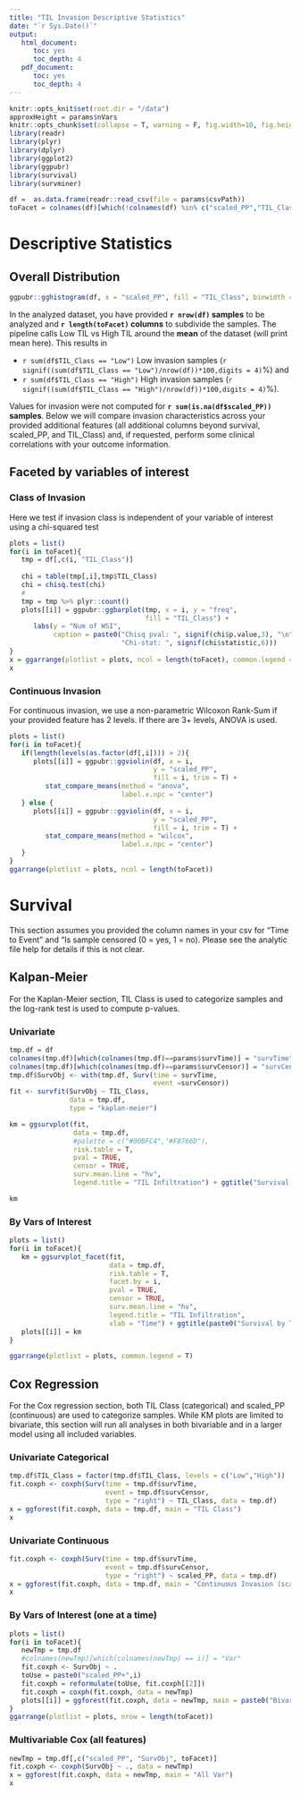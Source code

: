 ```yaml
---
title: "TIL Invasion Descriptive Statistics"
date: "`r Sys.Date()`"
output: 
   html_document:
      toc: yes
      toc_depth: 4
   pdf_document:
      toc: yes
      toc_depth: 4
---
```


```r
knitr::opts_knit$set(root.dir = "/data")
approxHeight = params$nVars
knitr::opts_chunk$set(collapse = T, warning = F, fig.width=10, fig.height=approxHeight, echo = F)
library(readr)
library(plyr)
library(dplyr)
library(ggplot2)
library(ggpubr)
library(survival)
library(survminer)
```

\newpage

```r
df =  as.data.frame(readr::read_csv(file = params$csvPath))
toFacet = colnames(df)[which(!colnames(df) %in% c("scaled_PP","TIL_Class",params$survCensor, params$survTime))]
```

# Descriptive Statistics

## Overall Distribution

```r
ggpubr::gghistogram(df, x = "scaled_PP", fill = "TIL_Class", binwidth = .1)
```

In the analyzed dataset, you have provided **`r nrow(df)` samples** to be analyzed and **`r length(toFacet)` columns** to subdivide the samples. The pipeline calls Low TIL vs High TIL around the **mean** of the dataset (will print mean here). This results in

* `r sum(df$TIL_Class == "Low")` Low invasion samples (`r signif((sum(df$TIL_Class == "Low")/nrow(df))*100,digits = 4)`%) and
* `r sum(df$TIL_Class == "High")` High invasion samples (`r signif((sum(df$TIL_Class == "High")/nrow(df))*100,digits = 4)`%). 

Values for invasion were not computed for **`r sum(is.na(df$scaled_PP))` samples**. Below we will compare invasion characteristics across your provided additional features (all additional columns beyond survival, scaled_PP, and TIL_Class) and, if requested, perform some clinical correlations with your outcome information. 

\newpage

## Faceted by variables of interest

### Class of Invasion

Here we test if invasion class is independent of your variable of interest using a chi-squared test

```r
plots = list()
for(i in toFacet){
   tmp = df[,c(i, "TIL_Class")]
   
   chi = table(tmp[,i],tmp$TIL_Class)
   chi = chisq.test(chi)
   # 
   tmp = tmp %>% plyr::count()
   plots[[i]] = ggpubr::ggbarplot(tmp, x = i, y = "freq",
                                  fill = "TIL_Class") +
      labs(y = "Num of WSI",
           caption = paste0("Chisq pval: ", signif(chi$p.value,3), "\n",
                            "Chi-stat: ", signif(chi$statistic,6)))
}
x = ggarrange(plotlist = plots, ncol = length(toFacet), common.legend = T)
x
```

### Continuous Invasion

For continuous invasion, we use a non-parametric Wilcoxon Rank-Sum if your provided feature has 2 levels. If there are 3+ levels, ANOVA is used.

```r
plots = list()
for(i in toFacet){
   if(length(levels(as.factor(df[,i]))) > 2){
      plots[[i]] = ggpubr::ggviolin(df, x = i,
                                    y = "scaled_PP",
                                    fill = i, trim = T) +
         stat_compare_means(method = "anova",
                            label.x.npc = "center")
   } else {
      plots[[i]] = ggpubr::ggviolin(df, x = i,
                                    y = "scaled_PP",
                                    fill = i, trim = T) +
         stat_compare_means(method = "wilcox",
                            label.x.npc = "center")
   }
}
ggarrange(plotlist = plots, ncol = length(toFacet))
```

\newpage

# Survival

This section assumes you provided the column names in your csv for "Time to Event" and "Is sample censored (0 = yes, 1 = no). Please see the analytic file help for details if this is not clear.

## Kalpan-Meier

For the Kaplan-Meier section, TIL Class is used to categorize samples and the log-rank test is used to compute p-values.

### Univariate

```r
tmp.df = df
colnames(tmp.df)[which(colnames(tmp.df)==params$survTime)] = "survTime"
colnames(tmp.df)[which(colnames(tmp.df)==params$survCensor)] = "survCensor"
tmp.df$SurvObj <- with(tmp.df, Surv(time = survTime,
                                    event =survCensor))
fit <- survfit(SurvObj ~ TIL_Class,
               data = tmp.df,
               type = "kaplan-meier")

km = ggsurvplot(fit,
                data = tmp.df,
                #palette = c("#00BFC4","#F8766D"),
                risk.table = T,
                pval = TRUE,
                censor = TRUE,
                surv.mean.line = "hv",
                legend.title = "TIL Infiltration") + ggtitle("Survival by TIL Class")

km
```

\newpage

### By Vars of Interest

```r
plots = list()
for(i in toFacet){
   km = ggsurvplot_facet(fit,
                         data = tmp.df,
                         risk.table = T,
                         facet.by = i,
                         pval = TRUE,
                         censor = TRUE,
                         surv.mean.line = "hv",
                         legend.title = "TIL Infiltration",
                         xlab = "Time") + ggtitle(paste0("Survival by TIL Class + ", i))
   plots[[i]] = km
}

ggarrange(plotlist = plots, common.legend = T)
```

\newpage

## Cox Regression

For the Cox regression section, both TIL Class (categorical) and scaled_PP (continuous) are used to categorize samples. While KM plots are limited to bivariate, this section will run all analyses in both bivariable and in a larger model using all included variables.

### Univariate Categorical

```r
tmp.df$TIL_Class = factor(tmp.df$TIL_Class, levels = c("Low","High"))
fit.coxph <- coxph(Surv(time = tmp.df$survTime,
                        event = tmp.df$survCensor,
                        type = "right") ~ TIL_Class, data = tmp.df)
x = ggforest(fit.coxph, data = tmp.df, main = "TIL Class")
x
```

### Univariate Continuous

```r
fit.coxph <- coxph(Surv(time = tmp.df$survTime,
                        event = tmp.df$survCensor,
                        type = "right") ~ scaled_PP, data = tmp.df)
x = ggforest(fit.coxph, data = tmp.df, main = "Continuous Invasion (scaled by SD)")
x
```

### By Vars of Interest (one at a time)

```r
plots = list()
for(i in toFacet){
   newTmp = tmp.df
   #colnames(newTmp)[which(colnames(newTmp) == i)] = "Var"
   fit.coxph <- SurvObj ~ .
   toUse = paste0("scaled_PP+",i)
   fit.coxph = reformulate(toUse, fit.coxph[[2]])
   fit.coxph = coxph(fit.coxph, data = newTmp)
   plots[[i]] = ggforest(fit.coxph, data = newTmp, main = paste0("Bivariate with ", i))
}
ggarrange(plotlist = plots, nrow = length(toFacet))
```

### Multivariable Cox (all features)

```r
newTmp = tmp.df[,c("scaled_PP", "SurvObj", toFacet)]
fit.coxph <- coxph(SurvObj ~ ., data = newTmp)
x = ggforest(fit.coxph, data = newTmp, main = "All Var")
x
```

